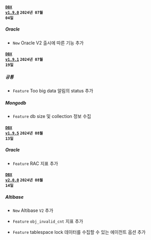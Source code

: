 #### <code class='changelog-service'><a href="https://docs.whatap.io/release-notes/db/dbx-1_9_0">DBX v1.9.0</a></code> <code class='changelog-date'>2024년 07월 04일</code>

##### Oracle​

- <code class="New">New</code> Oracle V2 출시에 따른 기능 추가

#### <code class='changelog-service'><a href="https://docs.whatap.io/release-notes/db/dbx-1_9_1">DBX v1.9.1</a></code> <code class='changelog-date'>2024년 07월 19일</code>

##### 공통​

- <code class="Feature" type="1">Feature</code> Too big data 알림의 status 추가

##### Mongodb​

- <code class="Feature" type="1">Feature</code> db size 및 collection 정보 수집

#### <code class='changelog-service'><a href="https://docs.whatap.io/release-notes/db/dbx-1_9_5">DBX v1.9.5</a></code> <code class='changelog-date'>2024년 08월 13일</code>

##### Oracle​

- <code class="Feature" type="1">Feature</code> RAC 지표 추가

#### <code class='changelog-service'><a href="https://docs.whatap.io/release-notes/db/dbx-2_0_0">DBX v2.0.0</a></code> <code class='changelog-date'>2024년 08월 14일</code>

##### Altibase​

- <code class="New" type="1">New</code> Altibase <code class="my">V2</code> 추가

- <code class="Feature" type="1">Feature</code> <code>obj_invalid_cnt</code> 지표 추가

- <code class="Feature" type="1">Feature</code> tablespace lock 데이터를 수집할 수 있는 에이전트 옵션 추가

